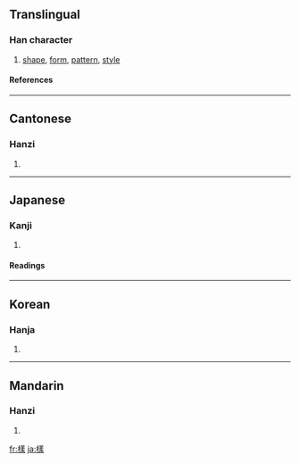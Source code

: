 {{see|样|様}}

==Translingual==
===Han character===
{{Han char|rn=75|rad=木|as=11|sn=15|four=4893<sub>2</sub>|canj=木廿土水 (DTGE)}}
# [[shape]], [[form]], [[pattern]], [[style]]
====References====
{{Han ref|kx=0551.050|dkj=15457|dj=0939.060|hdz=21284.070|uh=6A23|ud=27171|bh=BCCB|bd=48331}}

----
==Cantonese==
===Hanzi===
{{yue-hanzi|jyut=|y=yeung6}}
# {{defn|Cantonese}}

----
==Japanese==
===Kanji===
{{ja-kanji|grade=|rs=木11}}
# {{defn|Japanese}} 
====Readings====
{{ja-readings|on=[[よう]] (yō) < [[やう]] (yau), [[しょう]] (shō)|kun=[[さま]] (sama), [[ざま]] (zama)}}

----
==Korean==
===Hanja===
{{ko-hanja|hangeul=[[양]], [[상]]|eumhun=|rv=yang, sang|mr=yang, sang|y=yang, sang}}
# {{defn|Korean}}

----
==Mandarin==
===Hanzi===
{{cmn-hanzi|sim=样|pin=[[yàng]] ([[yang4]])|wg=yang<sup>4</sup>}}
# {{defn|Mandarin}}

[[fr:樣]]
[[ja:樣]]